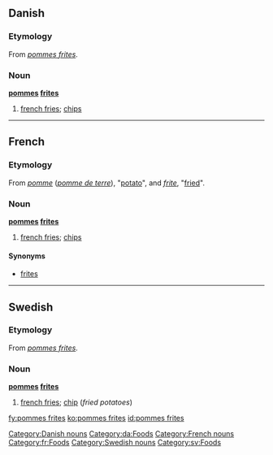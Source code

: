 {{see|Pommes frites}}
==Danish==

===Etymology===
From {{F.|da}} ''[[#French|pommes frites]]''.

===Noun===
'''[[pommes]] [[frites]]'''

# [[french fries]]; [[chip]]s

[[Category:Danish nouns]]
[[Category:da:Foods]]

----

==French==

===Etymology===
From ''[[pomme]]'' (''[[pomme de terre]]''), "[[potato]]", and ''[[frite]]'', "[[fried]]".

===Noun===
'''[[pommes]] [[frites]]'''

# [[french fries]]; [[chip]]s

====Synonyms====
*[[frites]]

[[Category:French nouns]]
[[Category:fr:Foods]]

----

==Swedish==

===Etymology===
From {{F.|sv}} ''[[#French|pommes frites]]''.

===Noun===
'''[[pommes]] [[frites]]'''

# [[french fries]]; [[chip]] (''fried potatoes'')

[[Category:Swedish nouns]]
[[Category:sv:Foods]]

[[fy:pommes frites]]
[[ko:pommes frites]]
[[id:pommes frites]]